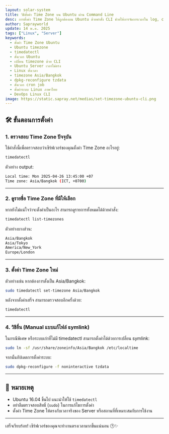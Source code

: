 ```yaml
---
layout: solar-system
title: วิธีตั้งค่า Time Zone บน Ubuntu ผ่าน Command Line
desc: การตั้งค่า Time Zone ให้ถูกต้องบน Ubuntu ด้วยคำสั่ง CLI ช่วยให้การจัดการเวลาใน log, cronjob และแอปพลิเคชันเซิร์ฟเวอร์แม่นยำยิ่งขึ้น
author: Saprayworld
update: 14 พ.ค. 2025
tags: ["Linux", "Server"]
keywords:
  - ตั้งค่า Time Zone Ubuntu
  - Ubuntu timezone
  - timedatectl
  - ตั้งเวลา Ubuntu
  - เปลี่ยน timezone ด้วย CLI
  - Ubuntu Server เวลาไม่ตรง
  - Linux ตั้งเวลา
  - timezone Asia/Bangkok
  - dpkg-reconfigure tzdata
  - ตั้งเวลา cron job
  - ตั้งค่าระบบ Linux ภาษาไทย
  - DevOps Linux CLI
image: https://static.sapray.net/medias/set-timezone-ubuntu-cli.png
---
```

## 🛠️ ขั้นตอนการตั้งค่า

### 1. ตรวจสอบ Time Zone ปัจจุบัน

ใช้คำสั่งนี้เพื่อตรวจสอบว่าเซิร์ฟเวอร์ของคุณตั้งค่า Time Zone อะไรอยู่:

``` bash
timedatectl
```

ตัวอย่าง output:

``` bash
Local time: Mon 2025-04-26 13:45:00 +07
Time zone: Asia/Bangkok (ICT, +0700)
```

---

### 2. ดูรายชื่อ Time Zone ที่มีให้เลือก

หากยังไม่แน่ใจว่าจะตั้งค่าเป็นอะไร สามารถดูรายการทั้งหมดได้ด้วยคำสั่ง:

``` bash
timedatectl list-timezones
```

ตัวอย่างบางส่วน:

``` bash
Asia/Bangkok
Asia/Tokyo
America/New_York
Europe/London
```

---

### 3. ตั้งค่า Time Zone ใหม่

ตัวอย่างเช่น หากต้องการตั้งเป็น Asia/Bangkok:

``` bash
sudo timedatectl set-timezone Asia/Bangkok
```

หลังจากตั้งค่าเสร็จ สามารถตรวจสอบอีกครั้งด้วย:

``` bash
timedatectl
```

---

### 4. วิธีอื่น (Manual แบบแก้ไฟล์ symlink)

ในกรณีพิเศษ หรือระบบเก่าที่ไม่มี timedatectl สามารถตั้งค่าได้ด้วยการเปลี่ยน symlink:

``` bash
sudo ln -sf /usr/share/zoneinfo/Asia/Bangkok /etc/localtime
```

จากนั้นอัปเดตการตั้งค่าระบบ:

``` bash 
sudo dpkg-reconfigure -f noninteractive tzdata
```

---

## 📌 หมายเหตุ

- Ubuntu 16.04 ขึ้นไป แนะนำให้ใช้ `timedatectl`
- อย่าลืมตรวจสอบสิทธิ์ (`sudo`) ในการแก้ไขการตั้งค่า
- ตั้งค่า Time Zone ให้ตรงกับเวลาจริงของ Server หรือสถานที่ที่เหมาะสมกับการใช้งาน

---

เสร็จเรียบร้อย! เซิร์ฟเวอร์ของคุณจะทำงานตรงเวลามากขึ้นแน่นอน 🕒✨

